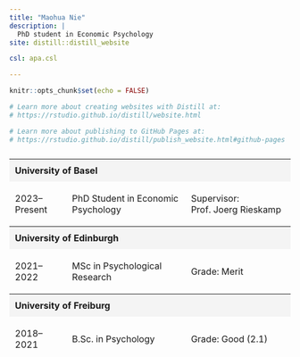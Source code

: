 ```yaml
---
title: "Maohua Nie"
description: |
  PhD student in Economic Psychology
site: distill::distill_website

csl: apa.csl

---
```


```r
knitr::opts_chunk$set(echo = FALSE)

# Learn more about creating websites with Distill at:
# https://rstudio.github.io/distill/website.html

# Learn more about publishing to GitHub Pages at:
# https://rstudio.github.io/distill/publish_website.html#github-pages

```

<style>
  table {
    width: 100%;
    border-collapse: separate;
    border-spacing: 0 10px; /* Adds space between rows */
  }
  th, td {
    padding: 10px; /* Adds padding inside each cell */
    text-align: left;
  }
  th {
    background-color: #f4f4f4; /* Light grey background for headers */
  }
</style>

<table>
  <tr>
    <th colspan="3">University of Basel</th>
  </tr>
  <tr>
    <td>2023–Present</td>
    <td>PhD Student in Economic Psychology</td>
    <td>Supervisor: Prof. Joerg Rieskamp</td>
  </tr>
  <tr>
    <th colspan="3">University of Edinburgh</th>
  </tr>
  <tr>
    <td>2021–2022</td>
    <td>MSc in Psychological Research</td>
    <td>Grade: Merit</td>
  </tr>
  <tr>
    <th colspan="3">University of Freiburg</th>
  </tr>
  <tr>
    <td>2018–2021</td>
    <td>B.Sc. in Psychology</td>
    <td>Grade: Good (2.1)</td>
  </tr>
</table>






